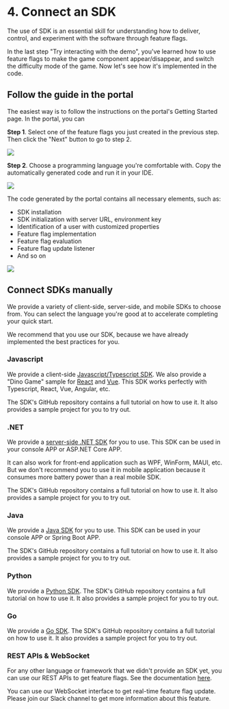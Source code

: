 
# 4. Connect an SDK

The use of SDK is an essential skill for understanding how to deliver, control, and experiment with the software through feature flags.

In the last step "Try interacting with the demo", you've learned how to use feature flags to make the game component appear/disappear, and switch the difficulty mode of the game. Now let's see how it's implemented in the code.

## Follow the guide in the portal

The easiest way is to follow the instructions on the portal's Getting Started page. In the portal, you can

**Step 1**. Select one of the feature flags you just created in the previous step. Then click the "Next" button to go to step 2.

![](../getting-started/assets/connect-to-sdk/001.png)

**Step 2**. Choose a programming language you're comfortable with. Copy the automatically generated code and run it in your IDE.

![](../getting-started/assets/connect-to-sdk/002.png)

The code generated by the portal contains all necessary elements, such as:

- SDK installation
- SDK initialization with server URL, environment key
- Identification of a user with customized properties
- Feature flag implementation
- Feature flag evaluation 
- Feature flag update listener
- And so on

![](../getting-started/assets/connect-to-sdk/003.png)


## Connect SDKs manually

We provide a variety of client-side, server-side, and mobile SDKs to choose from. You can select the language you're good at to accelerate completing your quick start.

<Callout type="info" emoji="👾">
  We recommend that you use our SDK, because we have already implemented the best practices for you.
</Callout>

### Javascript

We provide a client-side [Javascript/Typescript SDK](https://github.com/featbit/featbit-js-client-sdk). We also provide a "Dino Game" sample for [React](https://github.com/featbit/featbit-samples/tree/main/samples/dino-game/interactive-demo-react) and [Vue](https://github.com/featbit/featbit-samples/tree/main/samples/dino-game/interactive-demo-vue). This SDK works perfectly with Typescript, React, Vue, Angular, etc.

The SDK's GitHub repository contains a full tutorial on how to use it. It also provides a sample project for you to try out.

### .NET

We provide a [server-side .NET SDK](https://github.com/featbit/featbit-dotnet-sdk) for you to use. This SDK can be used in your console APP or ASP.NET Core APP.

It can also work for front-end application such as WPF, WinForm, MAUI, etc. But we don't recommend you to use it in mobile application because it consumes more battery power than a real mobile SDK.

The SDK's GitHub repository contains a full tutorial on how to use it. It also provides a sample project for you to try out.

### Java

We provide a [Java SDK](https://github.com/featbit/featbit-java-sdk) for you to use. This SDK can be used in your console APP or Spring Boot APP. 

The SDK's GitHub repository contains a full tutorial on how to use it. It also provides a sample project for you to try out.

### Python

We provide a [Python SDK](https://github.com/featbit/featbit-python-sdk). The SDK's GitHub repository contains a full tutorial on how to use it. It also provides a sample project for you to try out.

### Go

We provide a [Go SDK](https://github.com/featbit/featbit-go-sdk). The SDK's GitHub repository contains a full tutorial on how to use it. It also provides a sample project for you to try out.


### REST APIs & WebSocket

For any other language or framework that we didn't provide an SDK yet, you can use our REST APIs to get feature flags. See the documentation [here](../api-docs/get-users-feature-flags-with-api). 

You can use our WebSocket interface to get real-time feature flag update. Please join our Slack channel to get more information about this feature.


